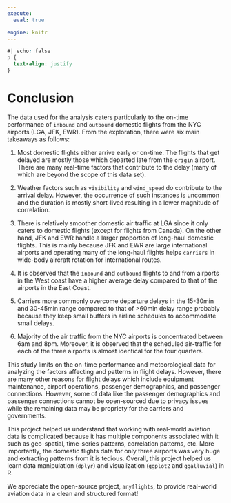 ```yaml
---
execute:
  eval: true

engine: knitr
---
```


```css
#| echo: false
p {
  text-align: justify
}
```

# Conclusion

The data used for the analysis caters particularly to the on-time performance of `inbound` and `outbound` domestic flights from the NYC airports (LGA, JFK, EWR). From the exploration, there were six main takeaways as follows:

1.  Most domestic flights either arrive early or on-time. The flights that get delayed are mostly those which departed late from the `origin` airport. There are many real-time factors that contribute to the delay (many of which are beyond the scope of this data set).

2.  Weather factors such as `visibility` and `wind_speed` do contribute to the arrival delay. However, the occurrence of such instances is uncommon and the duration is mostly short-lived resulting in a lower magnitude of correlation.

3.  There is relatively smoother domestic air traffic at LGA since it only caters to domestic flights (except for flights from Canada). On the other hand, JFK and EWR handle a larger proportion of long-haul domestic flights. This is mainly because JFK and EWR are large international airports and operating many of the long-haul flights helps `carriers` in wide-body aircraft rotation for international routes.

4.  It is observed that the `inbound` and `outbound` flights to and from airports in the West coast have a higher average delay compared to that of the airports in the East Coast.

5.  Carriers more commonly overcome departure delays in the 15-30min and 30-45min range compared to that of \>60min delay range probably because they keep small buffers in airline schedules to accommodate small delays.

6.  Majority of the air traffic from the NYC airports is concentrated between 6am and 8pm. Moreover, it is observed that the scheduled air-traffic for each of the three airports is almost identical for the four quarters.

This study limits on the on-time performance and meteorological data for analyzing the factors affecting and patterns in flight delays. However, there are many other reasons for flight delays which include equipment maintenance, airport operations, passenger demographics, and passenger connections. However, some of data like the passenger demographics and passenger connections cannot be open-sourced due to privacy issues while the remaining data may be propriety for the carriers and governments.

This project helped us understand that working with real-world aviation data is complicated because it has multiple components associated with it such as geo-spatial, time-series patterns, correlation patterns, etc. More importantly, the domestic flights data for only three airports was very huge and extracting patterns from it is tedious. Overall, this project helped us learn data manipulation (`dplyr`) and visualization (`ggplot2` and `ggalluvial`) in R.

We appreciate the open-source project, `anyflights`, to provide real-world aviation data in a clean and structured format!
